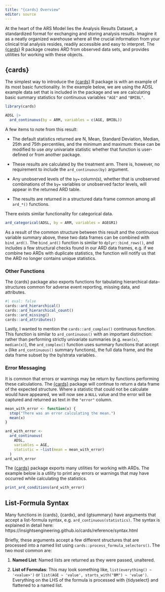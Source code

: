```yaml
---
title: "{cards} Overview"
editor: source
---
```


At the heart of the ARS Model lies the Analysis Results Dataset, a standardized format for exchanging and storing analysis results.
Imagine it as a neatly organized warehouse where all the crucial information from your clinical trial analysis resides, readily accessible and easy to interpret.
The [{cards}](https://insightsengineering.github.io/cards/) R package creates ARD from observed data sets, and provides utilities for working with these objects.

## {cards}

The simplest way to introduce the [{cards}](https://insightsengineering.github.io/cards/) R package is with an example of its most basic functionality.
In the example below, we are using the ADSL example data set that is included in the package and we are calculating basic summary statistics for continuous variables `"AGE"` and `"BMIBL"`.

```r
library(cards)

ADSL |> 
  ard_continuous(by = ARM, variables = c(AGE, BMIBL))
```

A few items to note from this result: 

- The default statistics returned are N, Mean, Standard Deviation, Median, 25th and 75th percentiles, and the minimum and maximum: these can be modified to use *any* univariate statistic whether that function is user-defined or from another package.

- These results are calculated by the treatment arm. There is, however, no requirement to include the `ard_continuous(by)` argument.

- Any unobserved levels of the `by=` column(s), whether that is unobserved combinations of the `by=` variables or unobserved factor levels, will appear in the returned ARD table.

- The results are returned in a structured data frame common among all `ard_*()` functions.

There exists similar functionality for categorical data.

```r
ard_categorical(ADSL, by = ARM, variables = AGEGR1)
```

As a result of the common structure between this result and the continuous variable summary above, these two data frames can be combined with `bind_ard()`.
The `bind_ard()` function is similar to `dplyr::bind_rows()`, and includes a few structural checks found in our ARD data frames, e.g. if we combine two ARDs with duplicate statistics, the function will notify us that the ARD no longer contains unique statistics.

### Other Functions

The {cards} package also exports functions for tabulating hierarchical data--structures common for adverse event reporting, missing data, and attributes.

```r
#| eval: false
cards::ard_hierarchical()
cards::ard_hierarchical_count()
cards::ard_missing()
cards::ard_attributes()
```

Lastly, I wanted to mention the `cards::ard_complex()` continuous function. 
This function is similar to `ard_continuous()` with an important distinction: rather than performing strictly univariate summaries (e.g. `mean(x)`, `median(x)`), the `ard_complex()` function uses summary functions that accept `x` (like `ard_continuous()` summary functions), the full data frame, and the data frame subset by the by/strata variables.

### Error Messaging

It is common that errors or warnings may be return by functions performing these calculations.
The [{cards}](https://insightsengineering.github.io/cards/) package will continue to return a data frame of the expected structure.
Where a statistic that could not be calculate would have appeared, we will now see a `NULL` value and the error will be captured and returned as text in the `"error"` column.

```r
mean_with_error <- function(x) {
  stop("There was an error calculating the mean.")
  mean(x)
}

ard_with_error <-
  ard_continuous(
    ADSL, 
    variables = AGE, 
    statistic = ~list(mean = mean_with_error)
  )
ard_with_error
```

The [{cards}](https://insightsengineering.github.io/cards/) package exports many utilities for working with ARDs.
The example below is a utility to print any errors or warnings that may have occurred while calculating the statistics.

```r
print_ard_conditions(ard_with_error)
```

## List-Formula Syntax

Many functions in {cards}, {cardx}, and {gtsummary} have arguments that accept a list-formula syntax, e.g. `ard_continuous(statistics)`.
The syntax is explained in detail here: https://insightsengineering.github.io/cards/reference/syntax.html

Briefly, these arguments accept a few different structures that are processed into a named list using `cards::process_formula_selectors()`. 
The two most common are:

1. **Named List**: Named lists are returned as they were passed, unaltered.

1. **List of Formulas**: This may look something like, `list(everything() ~ '<value>')` or `list(AGE ~ 'value', starts_with("BM") ~ 'value')`. Everything on the LHS of the formula is processed with {tidyselect} and flattened to a named list.
